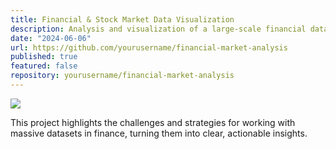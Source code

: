 ```yaml
---
title: Financial & Stock Market Data Visualization
description: Analysis and visualization of a large-scale financial dataset covering S&P 500, NASDAQ, Dow Jones, GDP growth, CPI, unemployment rate, and trading volume. This project tackles performance optimization and data wrangling for better insight into macroeconomic trends.
date: "2024-06-06"
url: https://github.com/yourusername/financial-market-analysis
published: true
featured: false
repository: yourusername/financial-market-analysis
---
```


[![](https://yourprojectimageurl.com/finance-preview.png)](https://github.com/yourusername/financial-market-analysis)

This project highlights the challenges and strategies for working with massive datasets in finance, turning them into clear, actionable insights.
